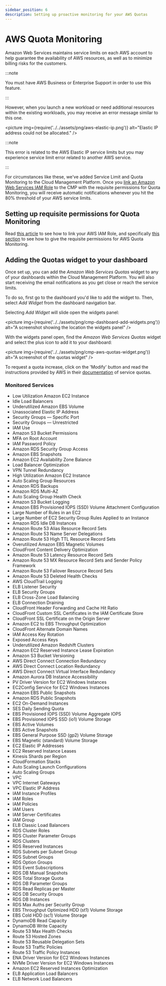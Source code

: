 ```yaml
---
sidebar_position: 6
description: Setting up proactive monitoring for your AWS Quotas
---
```


# AWS Quota Monitoring

Amazon Web Services maintains service limits on each AWS account to help guarantee the availability of AWS resources, as well as to minimize billing risks for the customers.

:::note

You must have AWS Business or Enterprise Support in order to use this feature.

:::

However, when you launch a new workload or need additional resources within the existing workloads, you may receive an error message similar to this one.

<picture
  img={require('../../assets/png/aws-elastic-ip.png')}
  alt="Elastic IP address could not be allocated."
/>

:::note

This error is related to the AWS Elastic IP service limits but you may experience service limit error related to another AWS service.

:::

For circumstances like these, we've added Service Limit and Quota Monitoring to the Cloud Management Platform. Once you [link an Amazon Web Services IAM Role](link-account.mdx) to the CMP with the requisite permissions for Quota Monitoring, you will receive automatic notifications whenever you hit the 80% threshold of your AWS service limits.

## Setting up requisite permissions for Quota Monitoring

Read [this article](link-account.mdx) to see how to link your AWS IAM Role, and specifically [this section](https://help.doit-intl.com/amazon-web-services/add-your-amazon-web-services-iam-role#quota-monitoring) to see how to give the requisite permissions for AWS Quota Monitoring.

## Adding the Quotas widget to your dashboard

Once set up, you can add the _Amazon Web Services Quotas_ widget to any of your dashboards within the Cloud Management Platform. You will also start receiving the email notifications as you get close or reach the service limits.

To do so, first go to the dashboard you'd like to add the widget to. Then, select _Add Widget_ from the dashboard navigation bar.

Selecting _Add Widget_ will slide open the widgets panel:

<picture
  img={require('../../assets/png/cmp-dashboard-add-widgets.png')}
  alt="A screenshot showing the location the widgets panel"
/>

With the widgets panel open, find the _Amazon Web Services Quotas_ widget and select the plus icon to add it to your dashboard:

<picture
  img={require('../../assets/png/cmp-aws-quotas-widget.png')}
  alt="A screenshot of the quotas widget"
/>

To request a quota increase, click on the 'Modify' button and read the instructions provided by AWS in their [documentation](https://docs.aws.amazon.com/servicequotas/latest/userguide/request-quota-increase.html) of service quotas.

### Monitored Services

- Low Utilization Amazon EC2 Instance
- Idle Load Balancers
- Underutilized Amazon EBS Volume
- Unassociated Elastic IP Address
- Security Groups &mdash; Specific Port
- Security Groups &mdash; Unrestricted
- IAM Use
- Amazon S3 Bucket Permissions
- MFA on Root Account
- IAM Password Policy
- Amazon RDS Security Group Access
- Amazon EBS Snapshots
- Amazon EC2 Availability Zone Balance
- Load Balancer Optimization
- VPN Tunnel Redundancy
- High Utilization Amazon EC2 Instance
- Auto Scaling Group Resources
- Amazon RDS Backups
- Amazon RDS Multi-AZ
- Auto Scaling Group Health Check
- Amazon S3 Bucket Logging
- Amazon EBS Provisioned IOPS (SSD) Volume Attachment Configuration
- Large Number of Rules in an EC2
- Large Number of EC2 Security Group Rules Applied to an Instance
- Amazon RDS Idle DB Instances
- Amazon Route 53 Alias Resource Record Sets
- Amazon Route 53 Name Server Delegations
- Amazon Route 53 High TTL Resource Record Sets
- Overutilized Amazon EBS Magnetic Volumes
- CloudFront Content Delivery Optimization
- Amazon Route 53 Latency Resource Record Sets
- Amazon Route 53 MX Resource Record Sets and Sender Policy Framework
- Amazon Route 53 Failover Resource Record Sets
- Amazon Route 53 Deleted Health Checks
- AWS CloudTrail Logging
- ELB Listener Security
- ELB Security Groups
- ELB Cross-Zone Load Balancing
- ELB Connection Draining
- CloudFront Header Forwarding and Cache Hit Ratio
- CloudFront Custom SSL Certificates in the IAM Certificate Store
- CloudFront SSL Certificate on the Origin Server
- Amazon EC2 to EBS Throughput Optimization
- CloudFront Alternate Domain Names
- IAM Access Key Rotation
- Exposed Access Keys
- Underutilized Amazon Redshift Clusters
- Amazon EC2 Reserved Instance Lease Expiration
- Amazon S3 Bucket Versioning
- AWS Direct Connect Connection Redundancy
- AWS Direct Connect Location Redundancy
- AWS Direct Connect Virtual Interface Redundancy
- Amazon Aurora DB Instance Accessibility
- PV Driver Version for EC2 Windows Instances
- EC2Config Service for EC2 Windows Instances
- Amazon EBS Public Snapshots
- Amazon RDS Public Snapshots
- EC2 On-Demand Instances
- SES Daily Sending Quota
- EBS Provisioned IOPS (SSD) Volume Aggregate IOPS
- EBS Provisioned IOPS SSD (io1) Volume Storage
- EBS Active Volumes
- EBS Active Snapshots
- EBS General Purpose SSD (gp2) Volume Storage
- EBS Magnetic (standard) Volume Storage
- EC2 Elastic IP Addresses
- EC2 Reserved Instance Leases
- Kinesis Shards per Region
- CloudFormation Stacks
- Auto Scaling Launch Configurations
- Auto Scaling Groups
- VPC <!-- textlint-disable terminology -->
- VPC Internet Gateways <!-- textlint-enable -->
- VPC Elastic IP Address
- IAM Instance Profiles
- IAM Roles
- IAM Policies
- IAM Users
- IAM Server Certificates
- IAM Group
- ELB Classic Load Balancers
- RDS Cluster Roles
- RDS Cluster Parameter Groups
- RDS Clusters
- RDS Reserved Instances
- RDS Subnets per Subnet Group
- RDS Subnet Groups
- RDS Option Groups
- RDS Event Subscriptions
- RDS DB Manual Snapshots
- RDS Total Storage Quota
- RDS DB Parameter Groups
- RDS Read Replicas per Master
- RDS DB Security Groups
- RDS DB Instances
- RDS Max Auths per Security Group
- EBS Throughput Optimized HDD (st1) Volume Storage
- EBS Cold HDD (sc1) Volume Storage
- DynamoDB Read Capacity
- DynamoDB Write Capacity
- Route 53 Max Health Checks
- Route 53 Hosted Zones
- Route 53 Reusable Delegation Sets
- Route 53 Traffic Policies
- Route 53 Traffic Policy Instances
- ENA Driver Version for EC2 Windows Instances
- NVMe Driver Version for EC2 Windows Instances
- Amazon EC2 Reserved Instances Optimization
- ELB Application Load Balancers
- ELB Network Load Balancers
